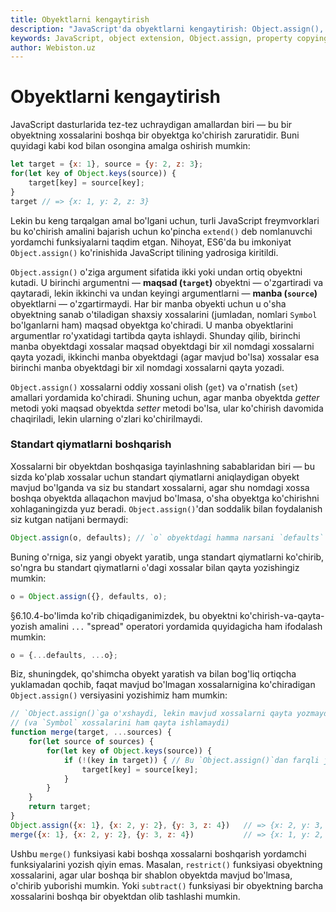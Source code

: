 ```yaml
---
title: Obyektlarni kengaytirish
description: "JavaScript'da obyektlarni kengaytirish: Object.assign(), xossalarni ko'chirish, standart qiymatlarni boshqarish va merge funksiyalari."
keywords: JavaScript, object extension, Object.assign, property copying, default values, merge objects, spread operator
author: Webiston.uz
---
```


# Obyektlarni kengaytirish

JavaScript dasturlarida tez-tez uchraydigan amallardan biri — bu bir obyektning xossalarini boshqa bir obyektga ko'chirish zaruratidir. Buni quyidagi kabi kod bilan osongina amalga oshirish mumkin:

``` js
let target = {x: 1}, source = {y: 2, z: 3};
for(let key of Object.keys(source)) {
    target[key] = source[key];
}
target // => {x: 1, y: 2, z: 3}
```

Lekin bu keng tarqalgan amal bo'lgani uchun, turli JavaScript freymvorklari bu ko'chirish amalini bajarish uchun ko'pincha `extend()` deb nomlanuvchi yordamchi funksiyalarni taqdim etgan. Nihoyat, ES6'da bu imkoniyat `Object.assign()` ko'rinishida JavaScript tilining yadrosiga kiritildi.

`Object.assign()` o'ziga argument sifatida ikki yoki undan ortiq obyektni kutadi. U birinchi argumentni — **maqsad (`target`)** obyektni — o'zgartiradi va qaytaradi, lekin ikkinchi va undan keyingi argumentlarni — **manba (`source`)** obyektlarni — o'zgartirmaydi. Har bir manba obyekti uchun u o'sha obyektning sanab o'tiladigan shaxsiy xossalarini (jumladan, nomlari `Symbol` bo'lganlarni ham) maqsad obyektga ko'chiradi. U manba obyektlarini argumentlar ro'yxatidagi tartibda qayta ishlaydi. Shunday qilib, birinchi manba obyektdagi xossalar maqsad obyektdagi bir xil nomdagi xossalarni qayta yozadi, ikkinchi manba obyektdagi (agar mavjud bo'lsa) xossalar esa birinchi manba obyektdagi bir xil nomdagi xossalarni qayta yozadi.

`Object.assign()` xossalarni oddiy xossani olish (`get`) va o'rnatish (`set`) amallari yordamida ko'chiradi. Shuning uchun, agar manba obyektda _getter_ metodi yoki maqsad obyektda _setter_ metodi bo'lsa, ular ko'chirish davomida chaqiriladi, lekin ularning o'zlari ko'chirilmaydi.

### Standart qiymatlarni boshqarish

Xossalarni bir obyektdan boshqasiga tayinlashning sabablaridan biri — bu sizda ko'plab xossalar uchun standart qiymatlarni aniqlaydigan obyekt mavjud bo'lganda va siz bu standart xossalarni, agar shu nomdagi xossa boshqa obyektda allaqachon mavjud bo'lmasa, o'sha obyektga ko'chirishni xohlaganingizda yuz beradi. `Object.assign()`'dan soddalik bilan foydalanish siz kutgan natijani bermaydi:

``` js
Object.assign(o, defaults); // `o` obyektdagi hamma narsani `defaults` bilan qayta yozadi
```

Buning o'rniga, siz yangi obyekt yaratib, unga standart qiymatlarni ko'chirib, so'ngra bu standart qiymatlarni `o`'dagi xossalar bilan qayta yozishingiz mumkin:

``` js
o = Object.assign({}, defaults, o);
```

§6.10.4-bo'limda ko'rib chiqadiganimizdek, bu obyektni ko'chirish-va-qayta-yozish amalini `...` "spread" operatori yordamida quyidagicha ham ifodalash mumkin:

``` js
o = {...defaults, ...o};
```

Biz, shuningdek, qo'shimcha obyekt yaratish va bilan bog'liq ortiqcha yuklamadan qochib, faqat mavjud bo'lmagan xossalarnigina ko'chiradigan `Object.assign()` versiyasini yozishimiz ham mumkin:

``` js
// `Object.assign()`ga o'xshaydi, lekin mavjud xossalarni qayta yozmaydi
// (va `Symbol` xossalarini ham qayta ishlamaydi)
function merge(target, ...sources) {
    for(let source of sources) {
        for(let key of Object.keys(source)) {
            if (!(key in target)) { // Bu `Object.assign()`dan farqli joyi
                target[key] = source[key];
            }
        }
    }
    return target;
}
Object.assign({x: 1}, {x: 2, y: 2}, {y: 3, z: 4})   // => {x: 2, y: 3, z: 4}
merge({x: 1}, {x: 2, y: 2}, {y: 3, z: 4})           // => {x: 1, y: 2, z: 4}
```

Ushbu `merge()` funksiyasi kabi boshqa xossalarni boshqarish yordamchi funksiyalarini yozish qiyin emas. Masalan, `restrict()` funksiyasi obyektning xossalarini, agar ular boshqa bir shablon obyektda mavjud bo'lmasa, o'chirib yuborishi mumkin. Yoki `subtract()` funksiyasi bir obyektning barcha xossalarini boshqa bir obyektdan olib tashlashi mumkin.